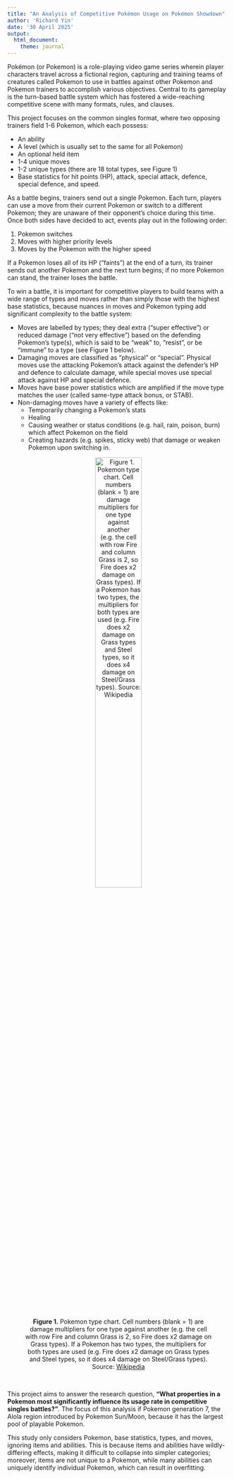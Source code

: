 ```yaml
---
title: "An Analysis of Competitive Pokémon Usage on Pokémon Showdown"
author: 'Richard Yin'
date: '30 April 2025'
output: 
  html_document: 
    theme: journal
---
```


Pokémon (or Pokemon) is a role-playing video game series wherein player characters travel across a fictional region, capturing and training teams of creatures called Pokemon to use in battles against other Pokemon and Pokemon trainers to accomplish various objectives. Central to its gameplay is the turn-based battle system which has fostered a wide-reaching competitive scene with many formats, rules, and clauses.

This project focuses on the common singles format, where two opposing trainers field 1-6 Pokemon, which each possess:

- An ability
- A level (which is usually set to the same for all Pokemon)
- An optional held item
- 1-4 unique moves
- 1-2 unique types (there are 18 total types, see Figure 1)
- Base statistics for hit points (HP), attack, special attack, defence, special defence, and speed.

As a battle begins, trainers send out a single Pokemon. Each turn, players can use a move from their current Pokemon or switch to a different Pokemon; they are unaware of their opponent's choice during this time. Once both sides have decided to act, events play out in the following order:

1) Pokemon switches
2) Moves with higher priority levels
3) Moves by the Pokemon with the higher speed

If a Pokemon loses all of its HP ("faints") at the end of a turn, its trainer sends out another Pokemon and the next turn begins; if no more Pokemon can stand, the trainer loses the battle.

To win a battle, it is important for competitive players to build teams with a wide range of types and moves rather than simply those with the highest base statistics, because nuances in moves and Pokemon typing add significant complexity to the battle system:

- Moves are labelled by types; they deal extra ("super effective") or reduced damage ("not very effective") based on the defending Pokemon's type(s), which is said to be "weak" to, "resist", or be "immune" to a type (see Figure 1 below).
- Damaging moves are classified as "physical" or "special". Physical moves use the attacking Pokemon's attack against the defender's HP and defence to calculate damage, while special moves use special attack against HP and special defence.
- Moves have base power statistics which are amplified if the move type matches the user (called same-type attack bonus, or STAB).
- Non-damaging moves have a variety of effects like:
    - Temporarily changing a Pokemon's stats
    - Healing
    - Causing weather or status conditions (e.g. hail, rain, poison, burn) which affect Pokemon on the field
    - Creating hazards (e.g. spikes, sticky web) that damage or weaken Pokemon upon switching in.

<div style="text-align: center">
![**Figure 1.** Pokemon type chart. Cell numbers (blank = 1) are damage multipliers for one type against another (e.g. the cell with row Fire and column Grass is 2, so Fire does x2 damage on Grass types). If a Pokemon has two types, the multipliers for both types are used (e.g. Fire does x2 damage on Grass types and Steel types, so it does x4 damage on Steel/Grass types). Source: [Wikipedia](https://upload.wikimedia.org/wikipedia/commons/thumb/9/97/Pokemon_Type_Chart.svg/2048px-Pokemon_Type_Chart.svg.png) ](https://upload.wikimedia.org/wikipedia/commons/thumb/9/97/Pokemon_Type_Chart.svg/2048px-Pokemon_Type_Chart.svg.png){width=50%}
</div>

<br>

This project aims to answer the research question, **"What properties in a Pokemon most significantly influence its usage rate in competitive singles battles?"**. The focus of this analysis if Pokemon generation 7, the Alola region introduced by Pokemon Sun/Moon, because it has the largest pool of playable Pokemon.

This study only considers Pokemon, base statistics, types, and moves, ignoring items and abilities. This is because items and abilities have wildly-differing effects, making it difficult to collapse into simpler categories; moreover, items are not unique to a Pokemon, while many abilities can uniquely identify individual Pokemon, which can result in overfitting.